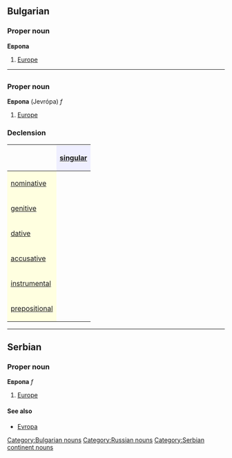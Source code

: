==Bulgarian==
[[Category:Bulgarian nouns]]
===Proper noun===
'''Европа'''
#[[Europe]]


----

=={{ru}}==
[[Category:Russian nouns]]
===Proper noun===
'''Европа''' (Jevrópa) ''f''

#[[Europe]]

===Declension===
{| border="1" cellpadding="4" cellspacing="0"
!
! style="background-color: #EFEFFF" align="center"|[[singular]]
|-
! style="background-color: #FFFFE0" align="left"|[[nominative case|nominative]]
| align="center"|{{Unicode|Евро́па}}
|-
! style="background-color: #FFFFE0" align="left"|[[genitive case|genitive]]
| align="center"|{{Unicode|Евро́пы}}
|-
! style="background-color: #FFFFE0" align="left"|[[dative case|dative]]
| align="center"|{{Unicode|Евро́пе}}
|-
! style="background-color: #FFFFE0" align="left"|[[accusative case|accusative]]
| align="center"|{{Unicode|Евро́пу}}
|-
! style="background-color: #FFFFE0" align="left"|[[instrumental case|instrumental]]
| align="center"|{{Unicode|Евро́пой}}
|-
! style="background-color: #FFFFE0" align="left"|[[prepositional case|prepositional]]
| align="center"|{{Unicode|о Евро́пе}}
|}



----

==Serbian==
===Proper noun===
'''Европа''' ''f''
#[[Europe]]
====See also====
*[[Evropa]]
[[Category:Serbian continent nouns]]